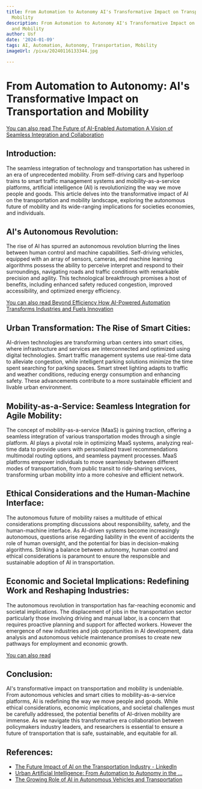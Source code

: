 ```yaml
---
title: From Automation to Autonomy AI's Transformative Impact on Transportation and
  Mobility
description: From Automation to Autonomy AI's Transformative Impact on Transportation
  and Mobility
author: Usf
date: '2024-01-09'
tags: AI, Automation, Autonomy, Transportation, Mobility
imageUrl: /pixa/20240116133344.jpg

---
```

# From Automation to Autonomy: AI's  Transformative Impact on Transportation and Mobility

[You can also read The Future of AI-Enabled Automation  A Vision of Seamless Integration and Collaboration](The%20Future%20of%20AI-Enabled%20Automation%20A%20Vision%20of%20Seamless%20Integration%20and%20Collaboration)


## Introduction:

The seamless integration of technology and transportation has ushered in an era of unprecedented mobility. From self-driving cars and hyperloop trains to smart traffic management systems and  mobility-as-a-service  platforms, artificial intelligence (AI)  is revolutionizing the way we move people and  goods.  This article delves into the transformative impact  of AI on  the transportation and mobility landscape, exploring the autonomous future of mobility and its wide-ranging implications for societies economies, and individuals.

## AI's Autonomous Revolution:

The rise of AI has spurred an autonomous revolution blurring the lines between human  control and machine capabilities. Self-driving vehicles, equipped with an array of sensors, cameras,  and machine learning algorithms possess the ability to perceive interpret and respond to their  surroundings, navigating roads and traffic conditions with  remarkable precision and agility. This technological breakthrough promises a host of benefits, including enhanced safety reduced congestion, improved accessibility, and optimized energy efficiency.

[You  can also read Beyond Efficiency How AI-Powered Automation Transforms Industries and Fuels Innovation](Beyond%20Efficiency%20How%20AI-Powered%20Automation%20Transforms%20Industries%20and%20Fuels%20Innovation)


## Urban Transformation: The  Rise of Smart Cities:

AI-driven technologies  are transforming urban centers into smart cities, where infrastructure and services are interconnected and optimized using digital technologies. Smart traffic  management systems use real-time data to  alleviate  congestion, while intelligent parking solutions  minimize the time spent searching  for parking spaces. Smart street lighting adapts  to traffic and weather conditions,  reducing energy consumption and enhancing safety. These  advancements contribute to a more sustainable efficient and livable urban  environment.

## Mobility-as-a-Service: Seamless Integration for Agile Mobility:

The concept of mobility-as-a-service (MaaS) is gaining traction, offering a seamless integration of  various transportation modes through a single platform. AI  plays a pivotal role in optimizing MaaS systems, analyzing real-time data to  provide users with personalized travel recommendations  multimodal routing options, and seamless payment processes. MaaS platforms empower individuals to move seamlessly between different modes of transportation, from public transit to ride-sharing services,  transforming urban mobility into a more cohesive and efficient network.

## Ethical Considerations and the Human-Machine  Interface:

The autonomous future of mobility raises a multitude of ethical  considerations prompting discussions about responsibility, safety,  and the human-machine interface. As AI-driven systems become increasingly autonomous, questions arise regarding  liability  in the event of accidents the role of human oversight, and the potential for bias in decision-making algorithms.  Striking a balance between autonomy, human control and ethical  considerations is paramount to ensure the responsible  and sustainable adoption of AI in transportation.

## Economic and Societal Implications: Redefining  Work and Reshaping Industries:

The autonomous revolution in transportation has far-reaching  economic and societal implications. The displacement of jobs  in the transportation  sector particularly those involving driving and manual labor, is  a concern that  requires  proactive planning and  support for affected workers. However the emergence of new industries and job opportunities in  AI development, data analysis and autonomous vehicle maintenance  promises to create new pathways for employment  and economic growth.

[You can also read  ]()


## Conclusion:

AI's transformative impact on transportation and mobility is undeniable. From autonomous vehicles and smart cities to mobility-as-a-service platforms, AI is redefining the way we move people and goods. While ethical considerations, economic implications, and societal challenges must be carefully addressed, the potential benefits of AI-driven mobility are immense. As we  navigate  this transformative era collaboration  between policymakers industry  leaders, and researchers is essential to ensure  a future of transportation  that is safe, sustainable, and equitable for all.

## References:
- [The Future Impact of AI on the Transportation Industry - LinkedIn](https://www.linkedin.com/pulse/future-impact-ai-transportation-industry-advancements-nishant-singh)
- [Urban Artificial Intelligence: From Automation to Autonomy in the ...](https://www.frontiersin.org/articles/10.3389/frsc.2020.00038)
- [The Growing Role of AI in Autonomous Vehicles and Transportation](https://medium.com/@seekmeai/the-growing-role-of-ai-in-autonomous-vehicles-and-transportation-cdde81ae0565)
